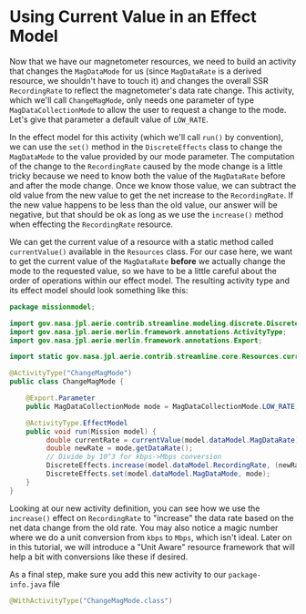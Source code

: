 # Using Current Value in an Effect Model

Now that we have our magnetometer resources, we need to build an activity that changes the `MagDataMode` for us (since `MagDataRate` is a derived resource, we shouldn't have to touch it) and changes the overall SSR `RecordingRate` to reflect the magnetometer's data rate change. This activity, which we'll call `ChangeMagMode`, only needs one parameter of type `MagDataCollectionMode` to allow the user to request a change to the mode. Let's give that parameter a default value of `LOW_RATE`.

In the effect model for this activity (which we'll call `run()` by convention), we can use the `set()` method in the `DiscreteEffects` class to change the `MagDataMode` to the value provided by our mode parameter. The computation of the change to the `RecordingRate` caused by the mode change is a little tricky because we need to know both the value of the `MagDataRate` before and after the mode change. Once we know those value, we can subtract the old value from the new value to get the net increase to the `RecordingRate`. If the new value happens to be less than the old value, our answer will be negative, but that should be ok as long as we use the `increase()` method when effecting the `RecordingRate` resource.

We can get the current value of a resource with a static method called `currentValue()` available in the `Resources` class. For our case here, we want to get the current value of the `MagDataRate` **before** we actually change the mode to the requested value, so we have to be a little careful about the order of operations within our effect model. The resulting activity type and its effect model should look something like this:

```java
package missionmodel;

import gov.nasa.jpl.aerie.contrib.streamline.modeling.discrete.DiscreteEffects;
import gov.nasa.jpl.aerie.merlin.framework.annotations.ActivityType;
import gov.nasa.jpl.aerie.merlin.framework.annotations.Export;

import static gov.nasa.jpl.aerie.contrib.streamline.core.Resources.currentValue;

@ActivityType("ChangeMagMode")
public class ChangeMagMode {

    @Export.Parameter
    public MagDataCollectionMode mode = MagDataCollectionMode.LOW_RATE;

    @ActivityType.EffectModel
    public void run(Mission model) {
         double currentRate = currentValue(model.dataModel.MagDataRate);
         double newRate = mode.getDataRate();
         // Divide by 10^3 for kbps->Mbps conversion
         DiscreteEffects.increase(model.dataModel.RecordingRate, (newRate-currentRate)/1.0e3);
         DiscreteEffects.set(model.dataModel.MagDataMode, mode);
    }
}
```

Looking at our new activity definition, you can see how we use the `increase()` effect on `RecordingRate` to "increase" the data rate based on the net data change from the old rate. You may also notice a magic number where we do a unit conversion from `kbps` to `Mbps`, which isn't ideal. Later on in this tutorial, we will introduce a "Unit Aware" resource framework that will help a bit with conversions like these if desired.

As a final step, make sure you add this new activity to our `package-info.java` file

```java
@WithActivityType("ChangeMagMode.class")
```
